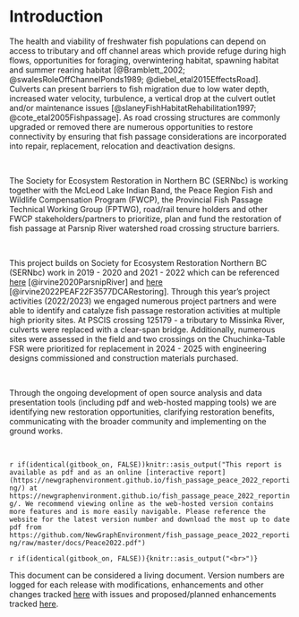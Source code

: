 

# Introduction {-}

The health and viability of freshwater fish populations can depend on access to tributary and off channel areas which provide refuge during high flows, opportunities for foraging, overwintering habitat, spawning habitat and summer rearing habitat [@Bramblett_2002; @swalesRoleOffChannelPonds1989; @diebel_etal2015EffectsRoad].  Culverts can present barriers to fish migration due to low water depth, increased water velocity, turbulence, a vertical drop at the culvert outlet and/or maintenance issues [@slaneyFishHabitatRehabilitation1997; @cote_etal2005Fishpassage]. As road crossing structures are commonly upgraded or removed there are numerous opportunities to restore connectivity by ensuring that fish passage considerations are incorporated into repair, replacement, relocation and deactivation designs. 

<br>

The Society for Ecosystem Restoration in Northern BC (SERNbc) is working together with the McLeod Lake Indian Band, the Peace Region Fish and Wildlife Compensation Program (FWCP), the Provincial Fish Passage Technical Working Group (FPTWG), road/rail tenure holders and other FWCP stakeholders/partners to prioritize, plan and fund the restoration of fish passage at Parsnip River watershed road crossing structure barriers. 

<br>

This project builds on Society for Ecosystem Restoration Northern BC (SERNbc) work in 2019 - 2020 and 2021 - 2022 which can be referenced [here](https://newgraphenvironment.github.io/Parsnip_Fish_Passage/) [@irvine2020ParsnipRiver] and [here](https://newgraphenvironment.github.io/fish_passage_parsnip_2021_reporting/) [@irvine2022PEAF22F3577DCARestoring]. Through this year's project activities (2022/2023) we engaged numerous project partners and were able to identify and catalyze fish passage restoration activities at multiple high priority sites. At PSCIS crossing 125179 - a tributary to Missinka River, culverts were replaced with a clear-span bridge.  Additionally, numerous sites were assessed in the field and two crossings on the Chuchinka-Table FSR were prioritized for replacement in 2024 - 2025 with engineering designs commissioned and construction materials purchased.

<br>

Through the ongoing development of open source analysis and data presentation tools (including pdf and web-hosted mapping tools) we are identifying new restoration opportunities, clarifying restoration benefits, communicating with the broader community and implementing on the ground works. 

<br>

`r if(identical(gitbook_on, FALSE))knitr::asis_output("This report is available as pdf and as an online [interactive report](https://newgraphenvironment.github.io/fish_passage_peace_2022_reporting/) at https://newgraphenvironment.github.io/fish_passage_peace_2022_reporting/. We recommend viewing online as the web-hosted version contains more features and is more easily navigable. Please reference the website for the latest version number and download the most up to date pdf from https://github.com/NewGraphEnvironment/fish_passage_peace_2022_reporting/raw/master/docs/Peace2022.pdf")` 

`r if(identical(gitbook_on, FALSE)){knitr::asis_output("<br>")}`

This document can be considered a living document.  Version numbers are logged for each release with modifications, enhancements and other changes tracked [here](https://github.com/NewGraphEnvironment/fish_passage_peace_2022_reporting/blob/master/NEWS.md) with issues and proposed/planned enhancements tracked [here](https://github.com/NewGraphEnvironment/fish_passage_peace_2022_reporting/issues). 

